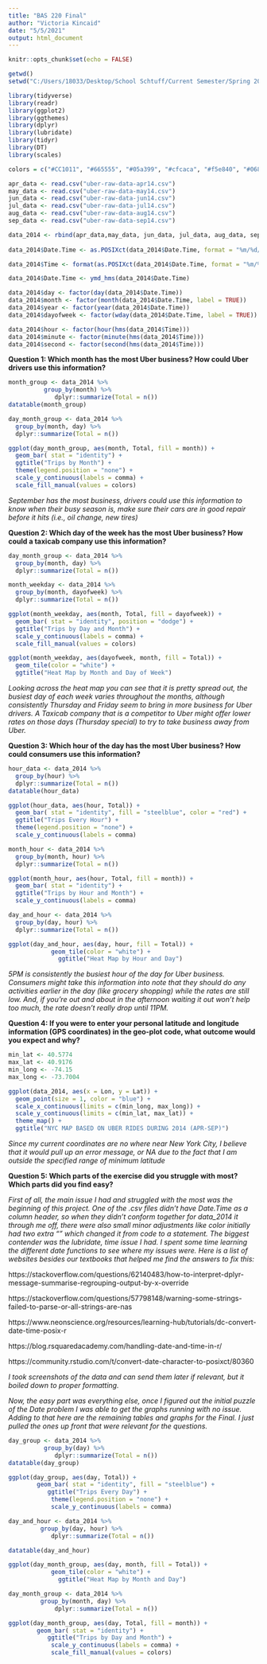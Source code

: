 ```yaml
---
title: "BAS 220 Final"
author: "Victoria Kincaid"
date: "5/5/2021"
output: html_document
---
```


```r
knitr::opts_chunk$set(echo = FALSE)
```

```r

getwd()
setwd("C:/Users/18033/Desktop/School Schtuff/Current Semester/Spring 2021/BAS 220/Uber")

library(tidyverse)
library(readr)
library(ggplot2)
library(ggthemes)
library(dplyr)
library(lubridate)
library(tidyr)
library(DT)
library(scales)

colors = c("#CC1011", "#665555", "#05a399", "#cfcaca", "#f5e840", "#0683c9", "#e075b0")

apr_data <- read.csv("uber-raw-data-apr14.csv")
may_data <- read.csv("uber-raw-data-may14.csv")
jun_data <- read.csv("uber-raw-data-jun14.csv")
jul_data <- read.csv("uber-raw-data-jul14.csv")
aug_data <- read.csv("uber-raw-data-aug14.csv")
sep_data <- read.csv("uber-raw-data-sep14.csv")

data_2014 <- rbind(apr_data,may_data, jun_data, jul_data, aug_data, sep_data)
           
data_2014$Date.Time <- as.POSIXct(data_2014$Date.Time, format = "%m/%d/%Y %H:%M")

data_2014$Time <- format(as.POSIXct(data_2014$Date.Time, format = "%m/%d/%Y %H:%M"), format = "%H:%M:%S")

data_2014$Date.Time <- ymd_hms(data_2014$Date.Time)

data_2014$day <- factor(day(data_2014$Date.Time))
data_2014$month <- factor(month(data_2014$Date.Time, label = TRUE))
data_2014$year <- factor(year(data_2014$Date.Time))
data_2014$dayofweek <- factor(wday(data_2014$Date.Time, label = TRUE))

data_2014$hour <- factor(hour(hms(data_2014$Time)))
data_2014$minute <- factor(minute(hms(data_2014$Time)))
data_2014$second <- factor(second(hms(data_2014$Time)))
```

**Question 1:	Which month has the most Uber business? How could Uber drivers use 
this information?**
```r
month_group <- data_2014 %>%
          group_by(month) %>%
             dplyr::summarize(Total = n()) 
datatable(month_group)

day_month_group <- data_2014 %>%
  group_by(month, day) %>%
  dplyr::summarize(Total = n())

ggplot(day_month_group, aes(month, Total, fill = month)) + 
  geom_bar( stat = "identity") +
  ggtitle("Trips by Month") +
  theme(legend.position = "none") +
  scale_y_continuous(labels = comma) +
  scale_fill_manual(values = colors)

```

*September has the most business, drivers could use this information to know 
when their busy season is, make sure their cars are in good repair before it 
hits (i.e., oil change, new tires)*



**Question 2: Which day of the week has the most Uber business? How could a 
taxicab company use this information?**
```r


day_month_group <- data_2014 %>%
  group_by(month, day) %>%
  dplyr::summarize(Total = n())

month_weekday <- data_2014 %>%
  group_by(month, dayofweek) %>%
  dplyr::summarize(Total = n())

ggplot(month_weekday, aes(month, Total, fill = dayofweek)) + 
  geom_bar( stat = "identity", position = "dodge") +
  ggtitle("Trips by Day and Month") +
  scale_y_continuous(labels = comma) +
  scale_fill_manual(values = colors)

ggplot(month_weekday, aes(dayofweek, month, fill = Total)) +
  geom_tile(color = "white") +
  ggtitle("Heat Map by Month and Day of Week")
```

*Looking across the heat map you can see that it is pretty spread out, the
busiest day of each week varies throughout the months, although consistently 
Thursday and Friday seem to bring in more business for Uber drivers. A Taxicab 
company that is a competitor to Uber might offer lower rates on those days 
(Thursday special) to try to take business away from Uber.*



**Question 3: Which hour of the day has the most Uber business? How could 
consumers use this information?**
```r
hour_data <- data_2014 %>%
  group_by(hour) %>%
  dplyr::summarize(Total = n()) 
datatable(hour_data)

ggplot(hour_data, aes(hour, Total)) + 
  geom_bar( stat = "identity", fill = "steelblue", color = "red") +
  ggtitle("Trips Every Hour") +
  theme(legend.position = "none") +
  scale_y_continuous(labels = comma)

month_hour <- data_2014 %>%
  group_by(month, hour) %>%
  dplyr::summarize(Total = n())

ggplot(month_hour, aes(hour, Total, fill = month)) + 
  geom_bar( stat = "identity") +
  ggtitle("Trips by Hour and Month") +
  scale_y_continuous(labels = comma)

day_and_hour <- data_2014 %>%
  group_by(day, hour) %>%
  dplyr::summarize(Total = n())

ggplot(day_and_hour, aes(day, hour, fill = Total)) +
            geom_tile(color = "white") +
              ggtitle("Heat Map by Hour and Day")
```

*5PM is consistently the busiest hour of the day for Uber business. Consumers 
might take this information into note that they should do any activities 
earlier in the day (like grocery shopping) while the rates are still low. And,
if you’re out and about in the afternoon waiting it out won’t help too much,
the rate doesn’t really drop until 11PM.*



**Question 4: If you were to enter your personal latitude and longitude 
information (GPS coordinates) in the geo-plot code, what outcome would you 
expect and why?**

```r
min_lat <- 40.5774
max_lat <- 40.9176
min_long <- -74.15
max_long <- -73.7004

ggplot(data_2014, aes(x = Lon, y = Lat)) +
  geom_point(size = 1, color = "blue") +
  scale_x_continuous(limits = c(min_long, max_long)) +
  scale_y_continuous(limits = c(min_lat, max_lat)) +
  theme_map() +
  ggtitle("NYC MAP BASED ON UBER RIDES DURING 2014 (APR-SEP)")
```

*Since my current coordinates are no where near New York City, I believe that it
would pull up an error message, or NA due to the fact that I am outside the
specified range of minimum latitude*



**Question 5:	Which parts of the exercise did you struggle with most? Which
 parts did you find easy?**


*First of all, the main issue I had and struggled with the most was the 
beginning of this project. One of the .csv files didn't have Date.Time as a
column header, so when they didn't conform together for data_2014 it through
me off, there were also small minor adjustments like color initially had two 
extra "" which changed it from code to a statement. The biggest contender was 
the lubridate, time issue I had. I spent some time learning the different date
functions to see where my issues were. Here is a list of websites besides our
textbooks that helped me find the answers to fix this:*

https://stackoverflow.com/questions/62140483/how-to-interpret-dplyr-message-summarise-regrouping-output-by-x-override

https://stackoverflow.com/questions/57798148/warning-some-strings-failed-to-parse-or-all-strings-are-nas

https://www.neonscience.org/resources/learning-hub/tutorials/dc-convert-date-time-posix-r

https://blog.rsquaredacademy.com/handling-date-and-time-in-r/

https://community.rstudio.com/t/convert-date-character-to-posixct/80360

*I took screenshots of the data and can send them later if relevant, but it
boiled down to proper formatting.*

*Now, the easy part was everything else, once I figured out the initial puzzle
of the Date problem I was able to get the graphs running with no issue. Adding
to that here are the remaining tables and graphs for the Final. I just pulled 
the ones up front that were relevant for the questions.*

```r
day_group <- data_2014 %>%
          group_by(day) %>%
             dplyr::summarize(Total = n()) 
datatable(day_group)

ggplot(day_group, aes(day, Total)) + 
        geom_bar( stat = "identity", fill = "steelblue") +
           ggtitle("Trips Every Day") +
            theme(legend.position = "none") +
            scale_y_continuous(labels = comma)

day_and_hour <- data_2014 %>%
         group_by(day, hour) %>%
            dplyr::summarize(Total = n())

datatable(day_and_hour)

ggplot(day_month_group, aes(day, month, fill = Total)) +
            geom_tile(color = "white") +
              ggtitle("Heat Map by Month and Day")

day_month_group <- data_2014 %>%
         group_by(month, day) %>%
             dplyr::summarize(Total = n())

ggplot(day_month_group, aes(day, Total, fill = month)) + 
        geom_bar( stat = "identity") +
           ggtitle("Trips by Day and Month") +
            scale_y_continuous(labels = comma) +
            scale_fill_manual(values = colors)

```